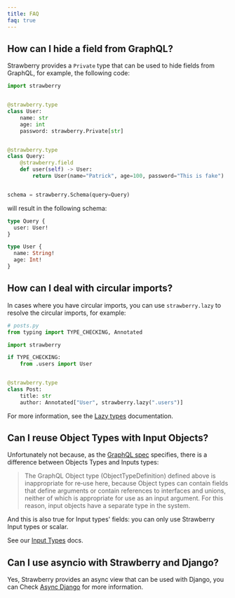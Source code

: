 ```yaml
---
title: FAQ
faq: true
---
```



## How can I hide a field from GraphQL?

Strawberry provides a `Private` type that can be used to hide fields from
GraphQL, for example, the following code:

```python
import strawberry


@strawberry.type
class User:
    name: str
    age: int
    password: strawberry.Private[str]


@strawberry.type
class Query:
    @strawberry.field
    def user(self) -> User:
        return User(name="Patrick", age=100, password="This is fake")


schema = strawberry.Schema(query=Query)
```

will result in the following schema:

```graphql
type Query {
  user: User!
}

type User {
  name: String!
  age: Int!
}
```

## How can I deal with circular imports?

In cases where you have circular imports, you can use `strawberry.lazy` to
resolve the circular imports, for example:

```python
# posts.py
from typing import TYPE_CHECKING, Annotated

import strawberry

if TYPE_CHECKING:
    from .users import User


@strawberry.type
class Post:
    title: str
    author: Annotated["User", strawberry.lazy(".users")]
```

For more information, see the [Lazy types](./types/lazy) documentation.

## Can I reuse Object Types with Input Objects?

Unfortunately not because, as the
[GraphQL spec](https://spec.graphql.org/June2018/#sec-Input-Objects) specifies,
there is a difference between Objects Types and Inputs types:

> The GraphQL Object type (ObjectTypeDefinition) defined above is inappropriate
> for re‐use here, because Object types can contain fields that define arguments
> or contain references to interfaces and unions, neither of which is
> appropriate for use as an input argument. For this reason, input objects have
> a separate type in the system.

And this is also true for Input types' fields: you can only use Strawberry Input
types or scalar.

See our [Input Types](./types/input-types) docs.

## Can I use asyncio with Strawberry and Django?

Yes, Strawberry provides an async view that can be used with Django, you can
Check [Async Django](./integrations/django.md#async-django) for more
information.

